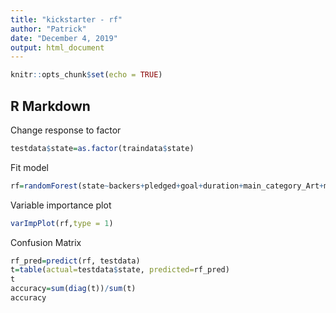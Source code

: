 ---
title: "kickstarter - rf"
author: "Patrick"
date: "December 4, 2019"
output: html_document
---

```{r setup, include=FALSE}
knitr::opts_chunk$set(echo = TRUE)
```

## R Markdown

Change response to factor
```{r}
testdata$state=as.factor(traindata$state)
```

Fit model
```{r}
rf=randomForest(state~backers+pledged+goal+duration+main_category_Art+main_category_Comics+main_category_Crafts+main_category_Dance+main_category_Design+main_category_Fashion+main_category_Food+main_category_Games+main_category_Journalism+main_category_Music+main_category_Photography+main_category_Publishing+main_category_Technology+main_category_Theater, data=traindata, ntree=200, mtry=4, nodesize=25, importance=TRUE)
```

Variable importance plot
```{r}
varImpPlot(rf,type = 1)
```

Confusion Matrix
```{r}
rf_pred=predict(rf, testdata)
t=table(actual=testdata$state, predicted=rf_pred)
t
accuracy=sum(diag(t))/sum(t)
accuracy
```
